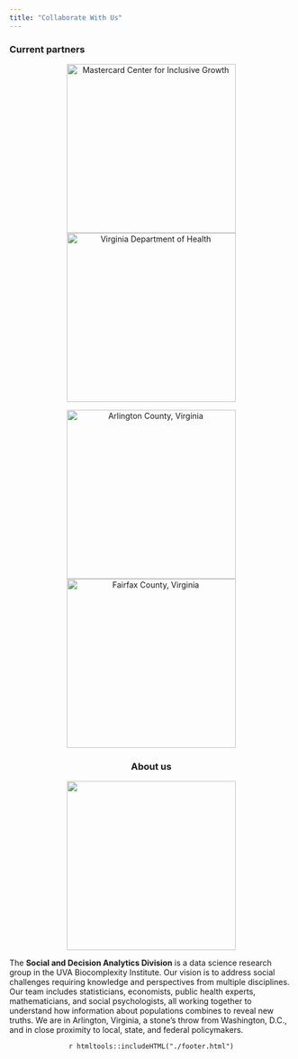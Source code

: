 ```yaml
---
title: "Collaborate With Us"
---
```


### Current partners
<center> ![Mastercard Center for Inclusive Growth](img/partners-mclogo.png){width="300px"} ![Virginia Department of Health](img/partners-vdhlogo.png){width="300px"}


<center> ![Arlington County, Virginia](img/partners-arllogo.png){width="300px"} ![Fairfax County, Virginia](img/partners-fxlogo.png){width="300px"}

### About us
<center> [![](img/partners-biilogo.jpeg){width="300px"}](https://biocomplexity.virginia.edu/)

<div style="text-align: left"> The **Social and Decision Analytics Division** is a data science research group in the UVA Biocomplexity Institute. Our vision is to address social challenges requiring knowledge and perspectives from multiple disciplines. Our team includes statisticians, economists, public health experts, mathematicians, and social psychologists, all working together to understand how information about populations combines to reveal new truths. We are in Arlington, Virginia, a stone’s throw from Washington, D.C., and in close proximity to local, state, and federal policymakers. </div>

`r htmltools::includeHTML("./footer.html")`
